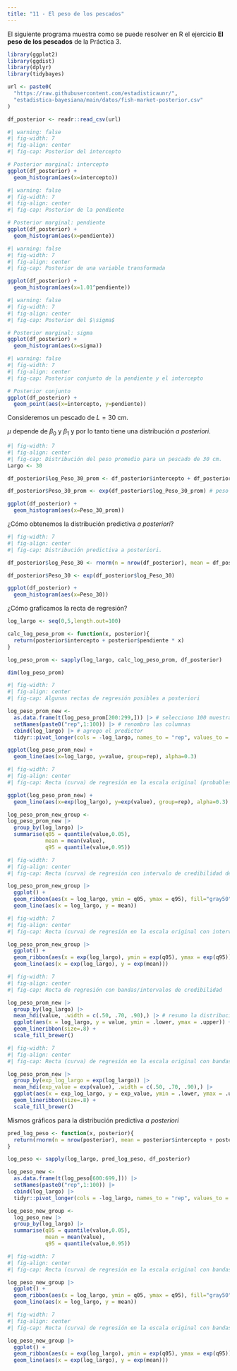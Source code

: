 ```yaml
---
title: "11 - El peso de los pescados"
---
```


El siguiente programa muestra como se puede resolver en R el ejercicio
**El peso de los pescados** de la Práctica 3.

```r
library(ggplot2)
library(ggdist)
library(dplyr)
library(tidybayes)

url <- paste0(
  "https://raw.githubusercontent.com/estadisticaunr/",
  "estadistica-bayesiana/main/datos/fish-market-posterior.csv"
)

df_posterior <- readr::read_csv(url)
```


```r
#| warning: false
#| fig-width: 7
#| fig-align: center
#| fig-cap: Posterior del intercepto

# Posterior marginal: intercepto
ggplot(df_posterior) +
  geom_histogram(aes(x=intercepto))
```

```r
#| warning: false
#| fig-width: 7
#| fig-align: center
#| fig-cap: Posterior de la pendiente

# Posterior marginal: pendiente
ggplot(df_posterior) +
  geom_histogram(aes(x=pendiente))
```


```r
#| warning: false
#| fig-width: 7
#| fig-align: center
#| fig-cap: Posterior de una variable transformada

ggplot(df_posterior) +
  geom_histogram(aes(x=1.01^pendiente))
```

```r
#| warning: false
#| fig-width: 7
#| fig-align: center
#| fig-cap: Posterior del $\sigma$

# Posterior marginal: sigma
ggplot(df_posterior) +
  geom_histogram(aes(x=sigma))
```


```r
#| warning: false
#| fig-width: 7
#| fig-align: center
#| fig-cap: Posterior conjunto de la pendiente y el intercepto

# Posterior conjunto
ggplot(df_posterior) +
  geom_point(aes(x=intercepto, y=pendiente))
```


Consideremos un pescado de $L = 30\text{ cm}$.

$\mu$ depende de $\beta_0$ y $\beta_1$ y por lo tanto tiene una distribución _a posteriori_.

```r
#| fig-width: 7
#| fig-align: center
#| fig-cap: Distribución del peso promedio para un pescado de 30 cm.
Largo <- 30

df_posterior$log_Peso_30_prom <- df_posterior$intercepto + df_posterior$pendiente * log(Largo) # log peso medio promedio

df_posterior$Peso_30_prom <- exp(df_posterior$log_Peso_30_prom) # peso medio promedio

ggplot(df_posterior) +
  geom_histogram(aes(x=Peso_30_prom))
```

¿Cómo obtenemos la distribución predictiva _a posteriori_?

```r
#| fig-width: 7
#| fig-align: center
#| fig-cap: Distribución predictiva a posteriori.

df_posterior$log_Peso_30 <- rnorm(n = nrow(df_posterior), mean = df_posterior$log_Peso_30_prom, sd = df_posterior$sigma)

df_posterior$Peso_30 <- exp(df_posterior$log_Peso_30)

ggplot(df_posterior) +
  geom_histogram(aes(x=Peso_30))
```

¿Cómo graficamos la recta de regresión?

```r
log_largo <- seq(0,5,length.out=100)

calc_log_peso_prom <- function(x, posterior){
  return(posterior$intercepto + posterior$pendiente * x)
}

log_peso_prom <- sapply(log_largo, calc_log_peso_prom, df_posterior)

dim(log_peso_prom)
```


```r
#| fig-width: 7
#| fig-align: center
#| fig-cap: Algunas rectas de regresión posibles a posteriori

log_peso_prom_new <- 
  as.data.frame(t(log_peso_prom[200:299,])) |> # selecciono 100 muestras
  setNames(paste0("rep",1:100)) |> # renombro las columnas
  cbind(log_largo) |> # agrego el predictor
  tidyr::pivot_longer(cols = -log_largo, names_to = "rep", values_to = "value") # convierto a formato largo para graficar

ggplot(log_peso_prom_new) +
  geom_line(aes(x=log_largo, y=value, group=rep), alpha=0.3)
```


```r
#| fig-width: 7
#| fig-align: center
#| fig-cap: Recta (curva) de regresión en la escala original (probables a posteriori)

ggplot(log_peso_prom_new) +
  geom_line(aes(x=exp(log_largo), y=exp(value), group=rep), alpha=0.3)
```
```r
log_peso_prom_new_group <- 
log_peso_prom_new |>
  group_by(log_largo) |>
  summarise(q05 = quantile(value,0.05),
            mean = mean(value),
            q95 = quantile(value,0.95)) 
```


```r
#| fig-width: 7
#| fig-align: center
#| fig-cap: Recta (curva) de regresión con intervalo de credibilidad del 90%

log_peso_prom_new_group |>
  ggplot() +
  geom_ribbon(aes(x = log_largo, ymin = q05, ymax = q95), fill="gray50") +
  geom_line(aes(x = log_largo, y = mean))
```

```r
#| fig-width: 7
#| fig-align: center
#| fig-cap: Recta (curva) de regresión en la escala original con intervalo de credibilidad del 90%

log_peso_prom_new_group |>
  ggplot() +
  geom_ribbon(aes(x = exp(log_largo), ymin = exp(q05), ymax = exp(q95)), fill="gray50") +
  geom_line(aes(x = exp(log_largo), y = exp(mean)))
```

```r
#| fig-width: 7
#| fig-align: center
#| fig-cap: Recta de regresión con bandas/intervalos de credibilidad

log_peso_prom_new |>
  group_by(log_largo) |>
  mean_hdi(value, .width = c(.50, .70, .90),) |> # resumo la distribución a posteriori con media y hdi
  ggplot(aes(x = log_largo, y = value, ymin = .lower, ymax = .upper)) +
  geom_lineribbon(size=.8) +
  scale_fill_brewer()
```

```r
#| fig-width: 7
#| fig-align: center
#| fig-cap: Recta (curva) de regresión en la escala original con bandas de credibilidad

log_peso_prom_new |>
  group_by(exp_log_largo = exp(log_largo)) |>
  mean_hdi(exp_value = exp(value), .width = c(.50, .70, .90),) |>
  ggplot(aes(x = exp_log_largo, y = exp_value, ymin = .lower, ymax = .upper)) +
  geom_lineribbon(size=.8) +
  scale_fill_brewer()
```

Mismos gráficos para la distribución predictiva _a posteriori_

```r
pred_log_peso <- function(x, posterior){
  return(rnorm(n = nrow(posterior), mean = posterior$intercepto + posterior$pendiente * x, sd = posterior$sigma))
}

log_peso <- sapply(log_largo, pred_log_peso, df_posterior)

log_peso_new <- 
  as.data.frame(t(log_peso[600:699,])) |> 
  setNames(paste0("rep",1:100)) |>
  cbind(log_largo) |>
  tidyr::pivot_longer(cols = -log_largo, names_to = "rep", values_to = "value")

log_peso_new_group <- 
  log_peso_new |>
  group_by(log_largo) |>
  summarise(q05 = quantile(value,0.05),
            mean = mean(value),
            q95 = quantile(value,0.95)) 
```

```r
#| fig-width: 7
#| fig-align: center
#| fig-cap: Recta (curva) de regresión en la escala original con bandas de credibilidad

log_peso_new_group |>
  ggplot() +
  geom_ribbon(aes(x = log_largo, ymin = q05, ymax = q95), fill="gray50") +
  geom_line(aes(x = log_largo, y = mean))
```
```r
#| fig-width: 7
#| fig-align: center
#| fig-cap: Recta (curva) de regresión en la escala original con bandas de credibilidad

log_peso_new_group |>
  ggplot() +
  geom_ribbon(aes(x = exp(log_largo), ymin = exp(q05), ymax = exp(q95)), fill="gray50") +
  geom_line(aes(x = exp(log_largo), y = exp(mean)))
```


